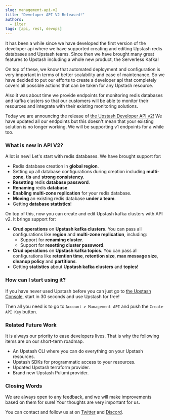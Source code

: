 ```yaml
---
slug: management-api-v2
title: "Developer API V2 Released!"
authors:
  - ilter
tags: [api, rest, devops]
---
```


It has been a while since we have developed the first version of the developer api where we have supported creating and editing Upstash redis databases and Upstash teams.
Since then we have brought many great features to Upstash including a whole new product, the Serverless Kafka!

On top of these, we know that automated deployment and configuration is very important in terms of better scalability and ease of maintenance.
So we have decided to put our efforts to create a developer api that completely covers all possible actions that can be taken for any Upstash resource.

Also it was about time we provide endpoints for monitoring redis databases and kafka clusters so that our customers will be able to monitor their resources and integrate with their existing
monitoring solutions.

Today we are announcing the release of [the Upstash Developer API v2!](https://developer.upstash.com/#introduction)
We have updated all our endpoints but this doesn't mean that your existing solution is no longer working. We will be supporting v1 endpoints for a while too.

### What is new in API V2?

A lot is new! Let's start with redis databases.
We have brought support for:

- Redis database creation in **global region**.
- Setting up all database configurations during creation including **multi-zone**, **tls** and **strong consistency**.
- **Resetting** redis **database password**.
- **Renaming** redis **database**.
- **Enabling multi-zone replication** for your redis database.
- **Moving** an existing redis database **under a team**.
- Getting **database statistics**!

On top of this, now you can create and edit Upstash kafka clusters with API v2. It brings support for:

- **Crud operations** on **Upstash kafka clusters**. You can pass all configurations like **region** and **multi-zone replication**, including:
  - Support for **renaming cluster**.
  - Support for **resetting cluster password**.
- **Crud operations** on **Upstash kafka topics**. You can pass all configurations like **retention time**, **retention size**, **max message size**, **cleanup policy** and **partitions**.
- Getting **statistics** about **Upstash kafka clusters** and **topics**!

### How can I start using it?

If you have never used Upstash before you can just go to [the Upstash Console](https://https://console.upstash.com/), start in 30 seconds and use Upstash for free!

Then all you need is to go to `Account > Management API` and push the `Create API Key` button.

### Related Future Work

It is always our priority to ease developers lives. That is why the following items are on our short-term roadmap.

- An Upstash CLI where you can do everything on your Upstash resources.
- Upstash SDKs for programmatic access to your resources.
- Updated Upstash terraform provider.
- Brand new Upstash Pulumi provider.

### Closing Words

We are always open to any feedback, and we will make improvements based on them for sure! Your thoughts are very important for us.

You can contact and follow us at on [Twitter](https://twitter.com/upstash) and [Discord](https://discord.gg/w9SenAtbme).
